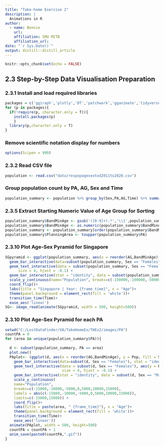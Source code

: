 ```yaml
---
title: "Take-home Exercise 2"
description: |
  Animations in R
author:
  - name: Bennie
    url: 
    affiliation: SMU MITB
    affiliation_url: 
date: "`r Sys.Date()`"
output: distill::distill_article
---
```


```r
knitr::opts_chunk$set(echo = FALSE)
```

## 2.3 Step-by-Step Data Visualisation Preparation

### 2.3.1 Install and load required libraries

```r
packages = c('ggiraph','plotly','DT','patchwork','gganimate','tidyverse','readxl','gifski','gapminder','sf','tmap','rgdal','ggplot2','scales','magick','ggthemes','gapminder','tidyr')
for (p in packages){
  if(!require(p, character.only = T)){
    install.packages(p)
    }
  library(p,character.only = T)
}
```
### Remove scientific notation display for numbers
```r
options(Scipen = 999)
```

### 2.3.2 Read CSV file
```r
population <- read.csv("data/respopagesextod2011to2020.csv")
```

### Group population count by PA, AG, Sex and Time
```r
population_summary <- population %>% group_by(Sex,PA,AG,Time) %>% summarise(Pop = sum(Pop))
```

### 2.3.5 Extract Starting Numeric Value of Age Group for Sorting
```r
population_summary$BandMinAge <- gsub('([0-9]+).*','\\1',population_summary$AG)
population_summary$BandMinAge <- as.numeric(population_summary$BandMinAge)
population_summary <- population_summary[order(population_summary$BandMinAge, decreasing = FALSE),]
population_summary$PlanningArea <- toupper(population_summary$PA)
```



### 2.3.10 Plot Age-Sex Pyramid for Singapore
```r
SGpyramid <- ggplot(population_summary, aes(x = reorder(AG,BandMinAge), y = Pop, fill = Sex)) + 
  geom_bar_interactive(data=subset(population_summary, Sex == "Females"), stat = "identity", aes(y=Pop)) + 
  geom_text_interactive(data = subset(population_summary, Sex == "Females"), aes(y = Pop,label=''), 
      size = 4, hjust = -0.1) +
  geom_bar_interactive(stat = "identity", data = subset(population_summary, Sex == "Males"), aes(y=Pop * (-1)) )+
  scale_y_continuous(name="Population", breaks=c(-150000,-100000,-50000,0,50000,100000,150000), labels = c("150,000","100,000","50,000","0","50,000","100,000","150,000") ) +
  coord_flip()+
  labs(title = "Singapore | Year: {frame_time}", x = "Age")+
  theme(panel.background = element_rect(fill = 'white'))+
  transition_time(Time)+
  ease_aes('linear')
SG<- image_read(animate(SGpyramid, width = 500, height=500))

```




### 2.3.10 Plot Age-Sex Pyramid for each PA
```r
setwd("C:/LostDataFinder/VA/TakeHomeEx/THEx2/images/PA")
countPA = 0
for (area in unique(population_summary$PA)){
  
  d <- subset(population_summary, PA == area)
  plot.new()
  PAplot<- (ggplot(d, aes(x = reorder(AG,BandMinAge), y = Pop, fill = Sex)) + 
    geom_bar_interactive(data=subset(d, Sex == "Females"), stat = "identity", aes(y=Pop)) + 
    geom_text_interactive(data = subset(d, Sex == "Females"), aes(y = Pop,label=''), 
                          size = 4, hjust = -0.1) +
    geom_bar_interactive(stat = "identity", data = subset(d, Sex == "Males"), aes(y=Pop * (-1)) )+
    scale_y_continuous(
    name="Population", 
    breaks=c(-15000,-10000,-5000,0,5000,10000,15000), 
    labels = abs(c(-15000,-10000,-5000,0,5000,10000,15000)), 
    limits=c(-15000,15000)) +
    coord_flip()+
    labs(title = paste(area, " {frame_time}"), x = "Age")+
    theme(panel.background = element_rect(fill = 'white'))+
    transition_time(Time)+
    ease_aes('linear'))
  animate(PAplot, width = 500, height=500)
  countPA = countPA + 1
  anim_save(paste0(countPA,".gif"))
}
```

